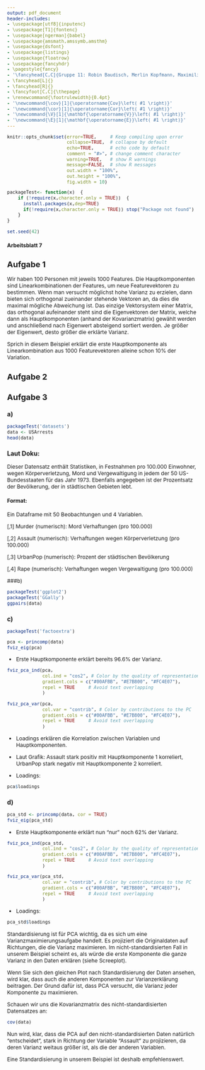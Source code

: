 ---
output: pdf_document
header-includes: 
- \usepackage[utf8]{inputenc}
- \usepackage[T1]{fontenc}
- \usepackage[ngerman]{babel}
- \usepackage{amsmath,amssymb,amsthm}
- \usepackage{dsfont}
- \usepackage{listings}
- \usepackage{floatrow}
- \usepackage{fancyhdr}
- \pagestyle{fancy}
- '\fancyhead[C,C]{Gruppe 11: Robin Baudisch, Merlin Kopfmann, Maximilian Neudert}'
- \fancyhead[L]{}
- \fancyhead[R]{}
- \fancyfoot[C,C]{\thepage}
- \renewcommand{\footrulewidth}{0.4pt}
- '\newcommand{\cov}[1]{\operatorname{Cov}\left( #1 \right)}'
- '\newcommand{\cor}[1]{\operatorname{Cor}\left( #1 \right)}'
- '\newcommand{\V}[1]{\mathbf{\operatorname{V}}\left( #1 \right)}'
- '\newcommand{\E}[1]{\mathbf{\operatorname{E}}\left( #1 \right)}'
---

<style type="text/css">
body{
  font-size: 12px;
}
h1 {
  font-size: 18px;
}
h1 {
  font-size: 14px;
}
h1 {
  font-size: 12px;
}
</style>

```{r global_options, include=FALSE}
knitr::opts_chunk$set(error=TRUE,     # Keep compiling upon error
                      collapse=TRUE,  # collapse by default
                      echo=TRUE,      # echo code by default
                      comment = "#>", # change comment character
                      warning=TRUE,   # show R warnings
                      message=FALSE,  # show R messages
                      out.width = "100%",
                      out.height = "100%",
                      fig.width = 10)

packageTest<- function(x)  {
    if (!require(x,character.only = TRUE))  {
      install.packages(x,dep=TRUE)
      if(!require(x,character.only = TRUE)) stop("Package not found")
    }
}
```

<!---** Hochschule Darmstadt | Studiengang Data Science | Sommersemester 2019 **--->

```{r}
set.seed(42)
```

# Arbeitsblatt 7

## Aufgabe 1

Wir haben 100 Personen mit jeweils 1000 Features.
Die Hauptkomponenten sind Linearkombinationen der Features, um neue Featurevektoren zu bestimmen. Wenn man versucht möglichst hohe Varianz zu erzielen, dann bieten sich orthogonal zueinander stehende Vektoren an, da dies die maximal mögliche Abweichung ist. Das einzige Vektorsystem einer Matrix, das orthogonal aufeinander steht sind die Eigenvektoren der Matrix, welche dann als Hauptkomponenten (anhand der Kovarianzmatrix) gewählt werden und anschließend nach Eigenwert absteigend sortiert werden.
Je größer der Eigenwert, desto größer die erklärte Varianz.

Sprich in diesem Beispiel erklärt die erste Hauptkomponente als Linearkombination aus 1000 Featurevektoren alleine schon 10% der Variation.

## Aufgabe 2


## Aufgabe 3
### a)
```{r}
packageTest('datasets')
data <- USArrests
head(data)
```


### Laut Doku:


Dieser Datensatz enthält Statistiken, in Festnahmen pro 100.000 Einwohner, wegen Körperverletzung, Mord und Vergewaltigung in jedem der 50 US-Bundesstaaten für das Jahr 1973. Ebenfalls angegeben ist der Prozentsatz der Bevölkerung, der in städtischen Gebieten lebt.

#### Format:


Ein Dataframe mit 50 Beobachtungen und 4 Variablen.

[,1] Murder (numerisch):  Mord Verhaftungen (pro 100.000)

[,2] Assault (numerisch): Verhaftungen wegen Körperverletzung (pro 100.000)

[,3] UrbanPop (numerisch): Prozent der städtischen Bevölkerung

[,4] Rape (numerisch): Verhaftungen wegen Vergewaltigung (pro 100.000)


###b)
```{r}
packageTest('ggplot2')
packageTest('GGally')
ggpairs(data)
```

### c)
```{r}
packageTest('factoextra')

pca <- princomp(data)
fviz_eig(pca)
```

* Erste Hauptkomponente erklärt bereits 96.6% der Varianz.

```{r}
fviz_pca_ind(pca,
             col.ind = "cos2", # Color by the quality of representation
             gradient.cols = c("#00AFBB", "#E7B800", "#FC4E07"),
             repel = TRUE     # Avoid text overlapping
             )

```


```{r}
fviz_pca_var(pca,
             col.var = "contrib", # Color by contributions to the PC
             gradient.cols = c("#00AFBB", "#E7B800", "#FC4E07"),
             repel = TRUE     # Avoid text overlapping
             )
```

* Loadings erklären die Korrelation zwischen Variablen und Hauptkomponenten.

* Laut Grafik: Assault stark positiv mit Hauptkomponente 1 korreliert, UrbanPop stark negativ mit Hauptkomponente 2 korreliert.

* Loadings:

```{r}
pca$loadings
```

### d)
```{r}
pca_std <- princomp(data, cor = TRUE)
fviz_eig(pca_std)
```

* Erste Hauptkomponente erklärt nun "nur" noch 62% der Varianz.

```{r}
fviz_pca_ind(pca_std,
             col.ind = "cos2", # Color by the quality of representation
             gradient.cols = c("#00AFBB", "#E7B800", "#FC4E07"),
             repel = TRUE     # Avoid text overlapping
             )
```

```{r}
fviz_pca_var(pca_std,
             col.var = "contrib", # Color by contributions to the PC
             gradient.cols = c("#00AFBB", "#E7B800", "#FC4E07"),
             repel = TRUE     # Avoid text overlapping
             )
```

* Loadings:

```{r}
pca_std$loadings
```



Standardisierung ist für PCA wichtig, da es sich um eine Varianzmaximierungsaufgabe handelt. Es projiziert die Originaldaten auf Richtungen, die die Varianz maximieren. 
Im nicht-standardisierten Fall in unserem Beispiel scheint es, als würde die erste Komponente die ganze Varianz in den Daten erklären (siehe Screeplot).

Wenn Sie sich den gleichen Plot nach Standardisierung der Daten ansehen, wird klar, dass auch die anderen Komponenten zur Varianzerklärung beitragen. Der Grund dafür ist, dass PCA versucht, die Varianz jeder Komponente zu maximieren. 

Schauen wir uns die Kovarianzmatrix des nicht-standardisierten Datensatzes an:

```{r}
cov(data)
```

Nun wird, klar, dass die PCA auf den nicht-standardisierten Daten natürlich "entscheidet", stark in Richtung der Variable "Assault" zu projizieren, da deren Varianz weitaus größer ist, als die der anderen Variablen. 

Eine Standardisierung in unserem Beispiel ist deshalb empfehlenswert.